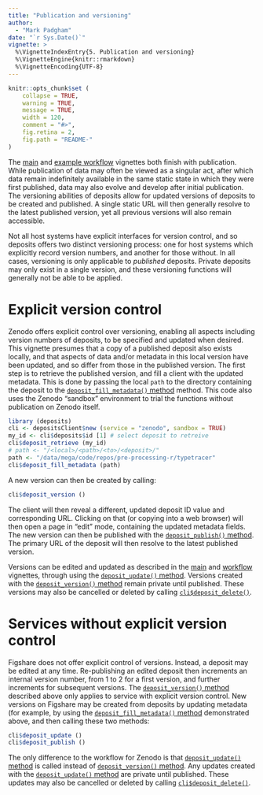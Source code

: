```yaml
---
title: "Publication and versioning"
author: 
  - "Mark Padgham"
date: "`r Sys.Date()`"
vignette: >
  %\VignetteIndexEntry{5. Publication and versioning}
  %\VignetteEngine{knitr::rmarkdown}
  %\VignetteEncoding{UTF-8}
---
```


```r
knitr::opts_chunk$set (
    collapse = TRUE,
    warning = TRUE,
    message = TRUE,
    width = 120,
    comment = "#>",
    fig.retina = 2,
    fig.path = "README-"
)
```

The
[main](https://docs.ropensci.org/deposits/articles/deposits.html#publishing-a-deposit)
and [example
workflow](https://docs.ropensci.org/deposits/articles/workflow.html#publishing-a-deposit)
vignettes both finish with publication. While publication of data may often be
viewed as a singular act, after which data remain indefinitely available in the
same static state in which they were first published, data may also evolve and
develop after initial publication. The versioning abilities of deposits allow
for updated versions of deposits to be created and published. A single static
URL will then generally resolve to the latest published version, yet all
previous versions will also remain accessible.

Not all host systems have explicit interfaces for version control, and so
deposits offers two distinct versioning process: one for host systems which
explicitly record version numbers, and another for those without. In all cases,
versioning is only applicable to *published* deposits. Private deposits may
only exist in a single version, and these versioning functions will generally
not be able to be applied.

# Explicit version control

Zenodo offers explicit control over versioning, enabling all aspects including
version numbers of deposits, to be specified and updated when desired. This
vignette presumes that a copy of a published deposit also exists locally, and
that aspects of data and/or metadata in this local version have been updated,
and so differ from those in the published version. The first step is to
retrieve the published version, and fill a client with the updated metadata.
This is done by passing the local `path` to the directory containing the
deposit to the [`deposit_fill_metadata()`
method](https://docs.ropensci.org/deposits/reference/depositsClient.html#method-deposit-fill-metadata-)
method. This code also uses the Zenodo "sandbox" environment to trial the
functions without publication on Zenodo itself.

```r
library (deposits)
cli <- depositsClient$new (service = "zenodo", sandbox = TRUE)
my_id <- cli$deposits$id [1] # select deposit to retreive
cli$deposit_retrieve (my_id)
# path <- "/<local>/<path>/<to>/<deposit>/"
path <- "/data/mega/code/repos/pre-processing-r/typetracer"
cli$deposit_fill_metadata (path)
```

A new version can then be created by calling:

```r
cli$deposit_version ()
```

The client will then reveal a different, updated deposit ID value and
corresponding URL. Clicking on that (or copying into a web browser) will then
open a page in "edit" mode, containing the updated metadata fields. The new
version can then be published with the [`deposit_publish()`
method](https://docs.ropensci.org/deposits/reference/depositsClient.html#method-deposit-publish-).
The primary URL of the deposit will then resolve to the latest published
version.

Versions can be edited and updated as described in the
[main](https://docs.ropensci.org/deposits/articles/deposits.html#editing-and-updating-deposits)
and [workflow](https://docs.ropensci.org/deposits/articles/workflow.html)
vignettes, through using the [`deposit_update()`
method](https://docs.ropensci.org/deposits/reference/depositsClient.html#method-deposit-update-).
Versions created with the [`deposit_version()`
method](https://docs.ropensci.org/deposits/reference/depositsClient.html#method-deposit-version-)
remain private until published. These versions may also be cancelled or deleted by
calling
[`cli$deposit_delete()`](https://docs.ropensci.org/deposits/reference/depositsClient.html#method-deposit-delete-).

# Services without explicit version control

Figshare does not offer explicit control of versions. Instead, a deposit may be
edited at any time. Re-publishing an edited deposit then increments an internal
version number, from 1 to 2 for a first version, and further increments for
subsequent versions. The [`deposit_version()`
method](https://docs.ropensci.org/deposits/reference/depositsClient.html#method-deposit-version-)
described above only applies to service with explicit version control. New
versions on Figshare may be created from deposits by updating metadata (for
example, by using the [`deposit_fill_metadata()`
method](https://docs.ropensci.org/deposits/reference/depositsClient.html#method-deposit-fill-metadata-)
demonstrated above, and then calling these two methods:

```r
cli$deposit_update ()
cli$deposit_publish ()
```

The only difference to the workflow for Zenodo is that [`deposit_update()`
method](https://docs.ropensci.org/deposits/reference/depositsClient.html#method-deposit-update-)
is called instead of [`deposit_version()`
method](https://docs.ropensci.org/deposits/reference/depositsClient.html#method-deposit-version-).
Any updates created with the [`deposit_update()`
method](https://docs.ropensci.org/deposits/reference/depositsClient.html#method-deposit-update-)
are private until published. These updates may also be cancelled or deleted by
calling
[`cli$deposit_delete()`](https://docs.ropensci.org/deposits/reference/depositsClient.html#method-deposit-delete-).
